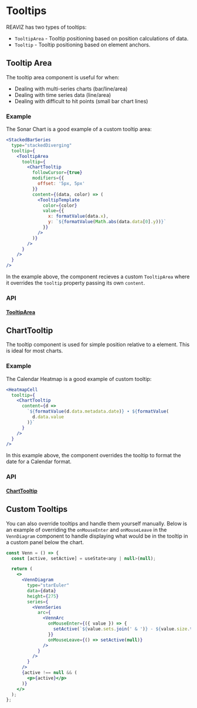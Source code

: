 
# Tooltips

REAVIZ has two types of tooltips:

- `TooltipArea` - Tooltip positioning based on position calculations of data.
- `Tooltip` - Tooltip positioning based on element anchors.

## Tooltip Area
The tooltip area component is useful for when:

- Dealing with multi-series charts (bar/line/area)
- Dealing with time series data (line/area)
- Dealing with difficult to hit points (small bar chart lines)

### Example
The Sonar Chart is a good example of a custom tooltip area:

```jsx
<StackedBarSeries
  type="stackedDiverging"
  tooltip={
    <TooltipArea
      tooltip={
        <ChartTooltip
          followCursor={true}
          modifiers={{
            offset: '5px, 5px'
          }}
          content={(data, color) => (
            <TooltipTemplate
              color={color}
              value={{
                x: formatValue(data.x),
                y: `${formatValue(Math.abs(data.data[0].y))}`
              }}
            />
          )}
        />
      }
    />
  }
/>
```

In the example above, the component recieves a custom `TooltipArea` where it overrides
the `tooltip` property passing its own `content`.

### API
#### [TooltipArea](https://github.com/reaviz/reaviz/blob/master/src/common/Tooltip/TooltipArea.tsx)
<PropsTable name="TooltipArea" />

## ChartTooltip
The tooltip component is used for simple position relative to a element. This is ideal
for most charts.

### Example
The Calendar Heatmap is a good example of custom tooltip:

```jsx
<HeatmapCell
  tooltip={
    <ChartTooltip
      content={d =>
        `${formatValue(d.data.metadata.date)} ∙ ${formatValue(
          d.data.value
        )}`
      }
    />
  }
/>
```

In this example above, the component overrides the tooltip to format the date for a Calendar format.

### API
#### [ChartTooltip](https://github.com/reaviz/reaviz/blob/master/src/common/Tooltip/ChartTooltip.tsx)
<PropsTable name="ChartTooltip" />

## Custom Tooltips
You can also override tooltips and handle them yourself manually. Below is an example
of overriding the `onMouseEnter` and `onMouseLeave` in the `VennDiagram` component to
handle displaying what would be in the tooltip in a custom panel below the chart.

```jsx
const Venn = () => {
  const [active, setActive] = useState<any | null>(null);

  return (
    <>
      <VennDiagram
        type="starEuler"
        data={data}
        height={275}
        series={
          <VennSeries
            arc={
              <VennArc
                onMouseEnter={({ value }) => {
                  setActive(`${value.sets.join(' & ')} - ${value.size.toLocaleString()}`);
                }}
                onMouseLeave={() => setActive(null)}
              />
            }
          />
        }
      />
      {active !== null && (
        <p>{active}</p>
      )}
    </>
  );
};
```
